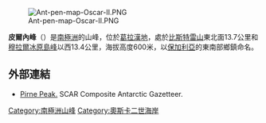 [[Image:Ant-pen-map-Oscar-II.PNG|thumb]]

{{coord|64|59|38|S|61|47|40|W|display=title}}

'''皮爾內峰'''（{{lang-en|Pirne Peak}}）是[[南極洲|南極洲]]的山峰，位於[[葛拉漢地|葛拉漢地]]，處於[[比斯特雷山|比斯特雷山]]東北面13.7公里和[[穆拉爾冰原島峰|穆拉爾冰原島峰]]以西13.4公里，海拔高度600米，以[[保加利亞|保加利亞]]的東南部鄉鎮命名。

==外部連結==
* [https://web.archive.org/web/20131005002401/https://data.aad.gov.au/aadc/gaz/scar/display_name.cfm?gaz_id=137519 Pirne Peak.] SCAR Composite Antarctic Gazetteer.

{{DEFAULTSORT:Pirne Peak}}
[[Category:南極洲山峰|Category:南極洲山峰]]
[[Category:奧斯卡二世海岸|Category:奧斯卡二世海岸]]


{{OscarIICoast-geo-stub}}